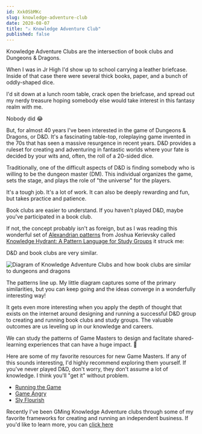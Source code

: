```yaml
---
id: Xxk0SbMKc
slug: knowledge-adventure-club
date: 2020-08-07
title: "⚔️ Knowledge Adventure Club"
published: false
---
```


Knowledge Adventure Clubs are the intersection of book clubs and Dungeons & Dragons.

When I was in Jr High I'd show up to school carrying a leather briefcase. Inside of that case there were several thick books, paper, and a bunch of oddly-shaped dice.

I'd sit down at a lunch room table, crack open the briefcase, and spread out my nerdy treasure hoping somebody else would take interest in this fantasy realm with me.

Nobody did 😂

But, for almost 40 years I've been interested in the game of Dungeons & Dragons, or D&D. It's a fascinating table-top, roleplaying game invented in the 70s that has seen a massive resurgence in recent years. D&D provides a ruleset for creating and adventuring in fantastic worlds where your fate is decided by your wits and, often, the roll of a 20-sided dice.

Traditionally, one of the difficult aspects of D&D is finding somebody who is willing to be the dungeon master (DM). This individual organizes the game, sets the stage, and plays the role of "the universe" for the players.

It's a tough job. It's a lot of work. It can also be deeply rewarding and fun, but takes practice and patience. 

Book clubs are easier to understand. If you haven't played D&D, maybe you've participated in a book club.

If not, the concept probably isn't as foreign, but as I was reading this wonderful set of [Alexandrian patterns](https://en.wikipedia.org/wiki/Christopher_Alexander) from Joshua Kerievsky called [Knowledge Hydrant: A Pattern Language for Study Groups](https://www.industriallogic.com/papers/khdraft.pdf) it struck me:

D&D and book clubs are very similar.

![Diagram of Knowledge Adventure Clubs and how book clubs are similar to dungeons and dragons](./knowledge-adventure-club.png)

The patterns line up. My little diagram captures some of the primary similarities, but you can keep going and the ideas converge in a wonderfully interesting way!

It gets even more interesting when you apply the depth of thought that exists on the internet around designing and running a successful D&D group to creating and running book clubs and study groups. The valuable outcomes are us leveling up in our knowledge and careers.

We can study the patterns of Game Masters to design and faclitate shared-learning experiences that can have a huge impact. 🤯

Here are some of my favorite resources for new Game Masters. If any of this sounds interesting, I'd highly recommend exploring them yourself. If you've never played D&D, don't worry, they don't assume a lot of knowledge. I think you'll "get it" without problem.

* [Running the Game](https://www.youtube.com/playlist?list=PLlUk42GiU2guNzWBzxn7hs8MaV7ELLCP_)
* [Game Angry](https://theangrygm.com/gameangry/)
* [Sly Flourish](https://slyflourish.com/start_here.html)

Recently I've been GMing Knowledge Adventure clubs through some of my favorite frameworks for creating and running an independent business. If you'd like to learn more, you can [click here](https://knowledgeadventure.club)
